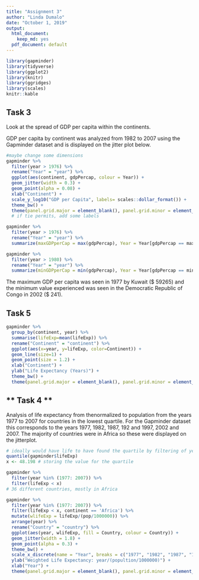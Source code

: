 ```yaml
---
title: "Assignment 3"
author: "Linda Dumalo"
date: "October 1, 2019"
output:
  html_document:
    keep_md: yes
  pdf_document: default
--- 
```


```r

library(gapminder)
library(tidyverse)
library(ggplot2)
library(knitr)
library(ggridges)
library(scales)
knitr::kable 
``` 


## **Task 3** 

Look at the spread of GDP per capita within the continents. 

GDP per capita by continent was analyzed from 1982 to 2007 using the Gapminder dataset and is displayed on the jitter plot below. 


```r
#maybe change some dimensions 
gapminder %>% 
  filter(year > 1976) %>% 
  rename("Year" = "year") %>% 
  ggplot(aes(continent, gdpPercap, colour = Year)) + 
  geom_jitter(width = 0.3) + 
  geom_point(alpha = 0.08) + 
  xlab("Continent") +
  scale_y_log10("GDP per Capita", labels= scales::dollar_format()) + 
  theme_bw() + 
  theme(panel.grid.major = element_blank(), panel.grid.minor = element_blank()) 
  # if tie permits, add some labels 
```
```r
gapminder %>% 
  filter(year > 1976) %>% 
  rename("Year" = "year") %>% 
  summarize(maxGDPperCap = max(gdpPercap), Year = Year[gdpPercap == maxGDPperCap], continent = continent[gdpPercap == maxGDPperCap], country = country[gdpPercap == maxGDPperCap]) 
```
```r
gapminder %>% 
  filter(year > 1980) %>% 
  rename("Year" = "year") %>% 
  summarize(minGDPperCap = min(gdpPercap), Year = Year[gdpPercap == minGDPperCap], continent = continent[gdpPercap == minGDPperCap], country = country[gdpPercap == minGDPperCap]) 
```

The maximum GDP per capita was seen in 1977 by Kuwait ($ 59265) and the minimum value experienced was seen in the Democratic Republic of Congo in 2002 ($ 241). 

## **Task 5** 

```r
gapminder %>% 
  group_by(continent, year) %>%
  summarise(lifeExp=mean(lifeExp)) %>%
  rename("Continent" = "continent") %>% 
  ggplot(aes(x=year, y=lifeExp, color=Continent)) +
  geom_line(size=1) + 
  geom_point(size = 1.2) + 
  xlab("Continent") + 
  ylab("Life Expectancy (Years)") + 
  theme_bw() + 
  theme(panel.grid.major = element_blank(), panel.grid.minor = element_blank()) 
```


## ** Task 4 ** 

Analysis of life expectancy from thenormalized to population from the years 1977 to 2007 for countries in the lowest quartile. For the Gapminder dataset this corresponds to the years 1977, 1982, 1987, 192 and 1997, 2002 and 2007. The majority of countries were in Africa so these were displayed on the jitterplot. 

```r
# ideally would have life to have found the quartile by filtering of years first 
quantile(gapminder$lifeExp)
x <- 48.198 # storing the value for the quartile 
```
```r
gapminder %>% 
  filter(year %in% (1977: 2007)) %>% 
  filter(lifeExp < x)
# 36 different countries, mostly in Africa 
```

```r
gapminder %>% 
  filter(year %in% (1977: 2007)) %>% 
  filter(lifeExp < x, continent == 'Africa') %>% 
  mutate(wlifeExp = lifeExp/(pop/1000000)) %>% 
  arrange(year) %>%
  rename("Country" = "country") %>% 
  ggplot(aes(year, wlifeExp, fill = Country, colour = Country)) +
  geom_jitter(width = 1.8) + 
  geom_point(alpha = 0.3) +
  theme_bw() +
  scale_x_discrete(name = "Year", breaks = c("1977", "1982", "1987", "1992", "1997", "2002", "2007"), labels = c("1977", "1982", "1987", "1992", "1997", "2002", "2007"), limits = c("1977", "1982", "1987", "1992", "1997", "2002", "2007")) +  
  ylab("Weighted Life Expectancy: year/(popultion/1000000)") + 
  xlab("Year") + 
  theme(panel.grid.major = element_blank(), panel.grid.minor = element_blank()) 
``` 




